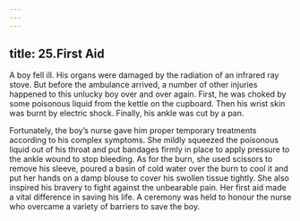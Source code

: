 ```yaml
---
---
---
```

title: 25.First Aid
---






A boy fell ill. His organs were damaged by the radiation of an infrared ray stove. But before the ambulance arrived, a number of other injuries happened to this unlucky boy over and over again. First, he was choked by some poisonous liquid from the kettle on the cupboard. Then his wrist skin was burnt by electric shock. Finally, his ankle was cut by a pan.

Fortunately, the boy’s nurse gave him proper temporary treatments according to his complex symptoms. She mildly squeezed the poisonous liquid out of his throat and put bandages firmly in place to apply pressure to the ankle wound to stop bleeding. As for the burn, she used scissors to remove his sleeve, poured a basin of cold water over the burn to cool it and put her hands on a damp blouse to cover his swollen tissue tightly. She also inspired his bravery to fight against the unbearable pain. Her first aid made a vital difference in saving his life. A ceremony was held to honour the nurse who overcame a variety of barriers to save the boy. 